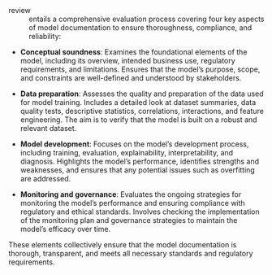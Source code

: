 review
: entails a comprehensive evaluation process covering four key aspects of model documentation to ensure thoroughness, compliance, and reliability:

- **Conceptual soundness**: Examines the foundational elements of the model, including its overview, intended business use, regulatory requirements, and limitations. Ensures that the model's purpose, scope, and constraints are well-defined and understood by stakeholders.

- **Data preparation**: Assesses the quality and preparation of the data used for model training. Includes a detailed look at dataset summaries, data quality tests, descriptive statistics, correlations, interactions, and feature engineering. The aim is to verify that the model is built on a robust and relevant dataset.

- **Model development**: Focuses on the model's development process, including training, evaluation, explainability, interpretability, and diagnosis. Highlights the model's performance, identifies strengths and weaknesses, and ensures that any potential issues such as overfitting are addressed.

- **Monitoring and governance**: Evaluates the ongoing strategies for monitoring the model’s performance and ensuring compliance with regulatory and ethical standards. Involves checking the implementation of the monitoring plan and governance strategies to maintain the model's efficacy over time.

These elements collectively ensure that the model documentation is thorough, transparent, and meets all necessary standards and regulatory requirements.